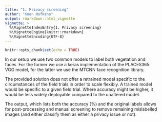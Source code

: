 ```yaml
---
title: "1. Privacy screening"
author: "Koen Hufkens"
output: rmarkdown::html_vignette
vignette: >
  %\VignetteIndexEntry{1. Privacy screening}
  %\VignetteEngine{knitr::rmarkdown}
  %\VignetteEncoding{UTF-8}
---
```


```r
knitr::opts_chunk$set(echo = TRUE)
```

In our setup we use two common models to label both vegetation and faces. For the former we use a keras implementation of the PLACES365 VGG model, for the latter we use the MTCNN face recognition library.

The provided solution does not offer a retrained model specific to the circumstances of the field trials in order to scale flexibly. A trained model would be specific to a given field trial. Where accuracy might be higher, it would be less widely deployable compared to the unaltered model.

The output, which lists both the accuracy (%) and the original labels allows for post-processing and manual screening to remove remaining mislabelled images (and either classify them as either a privacy issue or not).